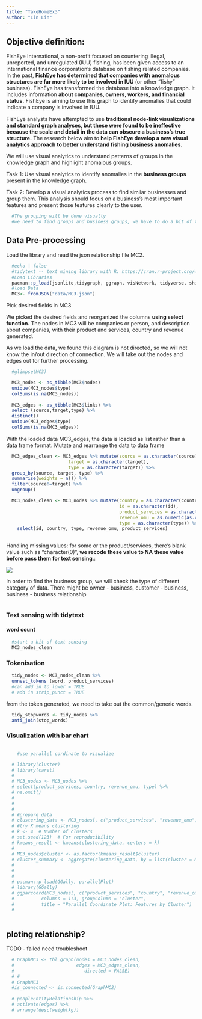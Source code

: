 ```yaml
---
title: "TakeHomeEx3"
author: "Lin Lin"
---
```


## Objective definition:

FishEye International, a non-profit focused on countering illegal, unreported, and unregulated (IUU) fishing, has been given access to an international finance corporation's database on fishing related companies. In the past, **FishEye has determined that companies with anomalous structures are far more likely to be involved in IUU** (or other "fishy" business). FishEye has transformed the database into a knowledge graph. It includes information **about companies, owners, workers, and financial status.** FishEye is aiming to use this graph to identify anomalies that could indicate a company is involved in IUU.

FishEye analysts have attempted to use **traditional node-link visualizations and standard graph analyses, but these were found to be ineffective because the scale and detail in the data can obscure a business's true structure.** The research below aim to **help FishEye develop a new visual analytics approach to better understand fishing business anomalies**.

We will use visual analytics to understand patterns of groups in the knowledge graph and highlight anomalous groups.

Task 1: Use visual analytics to identify anomalies in the **business groups** present in the knowledge graph.

Task 2: Develop a visual analytics process to find similar businesses and group them. This analysis should focus on a business's most important features and present those features clearly to the user.

```r
  #The grouping will be done visually
  #we need to find groups and business groups, we have to do a bit of text sensing
```

## Data Pre-processing

Load the library and read the json relationship file MC2.

```r
  #echo | false
  #tidytext -- text mining library with R: https://cran.r-project.org/web/packages/tidytext/vignettes/tidytext.html
  #Load Libraries   
  pacman::p_load(jsonlite,tidygraph, ggraph, visNetwork, tidyverse, shiny, plotly, graphlayouts, ggforce, tidytext)   
  #load Data   
  MC3<- fromJSON("data/MC3.json")
```

Pick desired fields in MC3

We picked the desired fields and reorganized the columns **using select function.** The nodes in MC3 will be companies or person, and description about companies, with their product and services, country and revenue generated.

As we load the data, we found this diagram is not directed, so we will not know the in/out direction of connection. We will take out the nodes and edges out for further processing.

```r

  #glimpse(MC3)

  MC3_nodes <- as_tibble(MC3$nodes) 
  unique(MC3_nodes$type)
  colSums(is.na(MC3_nodes))
    
  MC3_edges <- as_tibble(MC3$links) %>%
  select (source,target,type) %>%
  distinct()
  unique(MC3_edges$type)
  colSums(is.na(MC3_edges))
```

With the loaded data MC3_edges, the data is loaded as list rather than a data frame format. Mutate and rearrange the data to data frame

```r
  MC3_edges_clean <- MC3_edges %>% mutate(source = as.character(source),
                       target = as.character(target),
                       type = as.character(target)) %>%
  group_by(source, target, type) %>%
  summarise(weights = n()) %>%
  filter(source!=target) %>%
  ungroup()

  MC3_nodes_clean <- MC3_nodes %>% mutate(country = as.character(country),
                                          id = as.character(id),
                                          product_services = as.character(product_services),
                                          revenue_omu = as.numeric(as.character(revenue_omu)),    #we need to convert to numeric directly
                                          type = as.character(type)) %>%
    select(id, country, type, revenue_omu, product_services)
  
```

Handling missing values: for some or the product/services, there's blank value such as "character(0)", **we recode these value to NA these value before pass them for text sensing**.:

![](images/Issue%20in%20data.JPG)

In order to find the business group, we will check the type of different category of data. There might be owner - business, customer - business, business - business relationship

```r
```

### Text sensing with tidytext

#### word count

```r
  #start a bit of text sensing
  MC3_nodes_clean 
```

### Tokenisation

```r
  tidy_nodes <- MC3_nodes_clean %>%
  unnest_tokens (word, product_services)
  #can add in to_lower = TRUE
  # add in strip_punct = TRUE
```

from the token generated, we need to take out the common/generic words.

```r
  tidy_stopwords <- tidy_nodes %>%
  anti_join(stop_words)
```

### Visualization with bar chart

```r
    
```

```r
    #use parallel cordinate to visualize

  # library(cluster)
  # library(caret)
  # 
  # MC3_nodes <- MC3_nodes %>%
  # select(product_services, country, revenue_omu, type) %>%
  # na.omit()
  # 
  # 
  # 
  # #prepare data
  # clustering_data <- MC3_nodes[, c("product_services", "revenue_omu", "type")]
  # #try K means clustering
  # k <- 4  # Number of clusters
  # set.seed(123)  # For reproducibility
  # kmeans_result <- kmeans(clustering_data, centers = k)
  # 
  # MC3_nodes$cluster <- as.factor(kmeans_result$cluster)
  # cluster_summary <- aggregate(clustering_data, by = list(cluster = MC3_nodes$cluster), FUN = mean)
  # 
  # 
  # 
  # pacman::p_load(GGally, parallelPlot)
  # library(GGally)
  # ggparcoord(MC3_nodes[, c("product_services", "country", "revenue_omu", "type","cluster")], 
  #          columns = 1:3, groupColumn = "cluster", 
  #          title = "Parallel Coordinate Plot: Features by Cluster")
  # 
  
```

## ploting relationship?

TODO - failed need troubleshoot

```r
  # GraphMC3 <- tbl_graph(nodes = MC3_nodes_clean,
  #                       edges = MC3_edges_clean,
  #                          directed = FALSE)
  # #
  # GraphMC3
  #is_connected <- is.connected(GraphMC2)
  
  # peopleEntityRelationship %>%
  # activate(edges) %>%
  # arrange(desc(weightkg))
```
